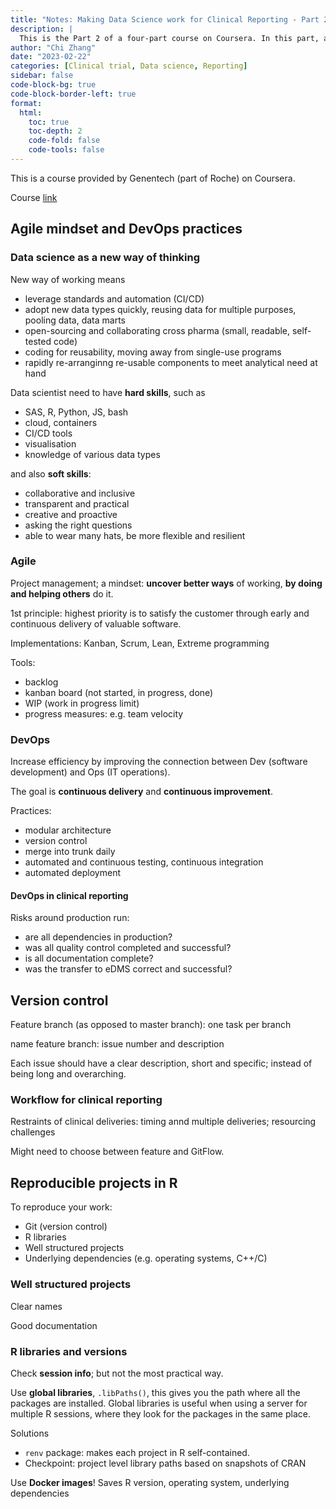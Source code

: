 ```yaml
---
title: "Notes: Making Data Science work for Clinical Reporting - Part 2"
description: |
  This is the Part 2 of a four-part course on Coursera. In this part, agile and DevOps practices are introduced, along with version control with Git and reproducible R projects. 
author: "Chi Zhang"
date: "2023-02-22"
categories: [Clinical trial, Data science, Reporting]
sidebar: false
code-block-bg: true
code-block-border-left: true
format: 
  html:
    toc: true
    toc-depth: 2
    code-fold: false
    code-tools: false
---
```


This is a course provided by Genentech (part of Roche) on Coursera. 

Course [link](https://www.coursera.org/learn/making-data-science-work-for-clinical-reporting) 

## Agile mindset and DevOps practices

### Data science as a new way of thinking 

New way of working means 

* leverage standards and automation (CI/CD)
* adopt new data types quickly, reusing data for multiple purposes, pooling data, data marts
* open-sourcing and collaborating cross pharma (small, readable, self-tested code)
* coding for reusability, moving away from single-use programs 
* rapidly re-arranginng re-usable components to meet analytical need at hand

Data scientist need to have **hard skills**, such as

* SAS, R, Python, JS, bash
* cloud, containers
* CI/CD tools
* visualisation
* knowledge of various data types 


and also **soft skills**:

* collaborative and inclusive
* transparent and practical
* creative and proactive
* asking the right questions
* able to wear many hats, be more flexible and resilient



### Agile

Project management; a mindset: **uncover better ways** of working, **by doing and helping others** do it. 

1st principle: highest priority is to satisfy the customer through early and continuous delivery of valuable software.


Implementations: Kanban, Scrum, Lean, Extreme programming

Tools:

* backlog 
* kanban board (not started, in progress, done)
* WIP (work in progress limit)
* progress measures: e.g. team velocity 


### DevOps

Increase efficiency by improving the connection between Dev (software development) and Ops (IT operations). 

The goal is **continuous delivery** and **continuous improvement**.

Practices: 

* modular architecture
* version control
* merge into trunk daily
* automated and continuous testing, continuous integration
* automated deployment 


#### DevOps in clinical reporting 

Risks around production run:   

* are all dependencies in production?
* was all quality control completed and successful?
* is all documentation complete?
* was the transfer to eDMS correct and successful?



## Version control 

Feature branch (as opposed to master branch): one task per branch

name feature branch: issue number and description

Each issue should have a clear description, short and specific; instead of being long and overarching.

### Workflow for clinical reporting

Restraints of clinical deliveries: timing annd multiple deliveries; resourcing challenges

Might need to choose between feature and GitFlow.

## Reproducible projects in R 

To reproduce your work: 

* Git (version control)
* R libraries
* Well structured projects
* Underlying dependencies (e.g. operating systems, C++/C)

### Well structured projects

Clear names

Good documentation

### R libraries and versions

Check **session info**; but not the most practical way. 

Use **global libraries**, `.libPaths()`, this gives you the path where all the packages are installed. Global libraries is useful when using a server for multiple R sessions, where they look for the packages in the same place.

Solutions

* `renv` package: makes each project in R self-contained. 
* Checkpoint: project level library paths based on snapshots of CRAN


Use **Docker images**! Saves R version, operating system, underlying dependencies 



